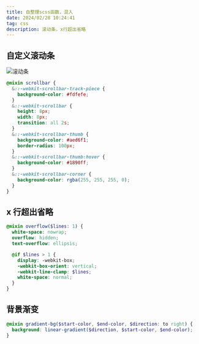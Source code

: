 ```yaml
---
title: 自整理scss函数，混入
date: 2024/02/28 10:24:41
tag: css
description: 滚动条，x行超出省略
---
```


## 自定义滚动条

![滚动条](https://qiniu.djdg626.com/20240228103705.png)

```scss
@mixin scrollbar {
  &::-webkit-scrollbar-track-piece {
    background-color: #fdfefe;
  }
  &::-webkit-scrollbar {
    height: 8px;
    width: 8px;
    transition: all 2s;
  }
  &::-webkit-scrollbar-thumb {
    background-color: #aed6f1;
    border-radius: 100px;
  }
  &::-webkit-scrollbar-thumb:hover {
    background-color: #1890ff;
  }
  &::-webkit-scrollbar-corner {
    background-color: rgba(255, 255, 255, 0);
  }
}
```

## x 行超出省略

```scss
@mixin overflow($lines: 1) {
  white-space: nowrap;
  overflow: hidden;
  text-overflow: ellipsis;

  @if $lines > 1 {
    display: -webkit-box;
    -webkit-box-orient: vertical;
    -webkit-line-clamp: $lines;
    white-space: normal;
  }
}
```

## 背景渐变

```scss
@mixin gradient-bg($start-color, $end-color, $direction: to right) {
  background: linear-gradient($direction, $start-color, $end-color);
}
```
